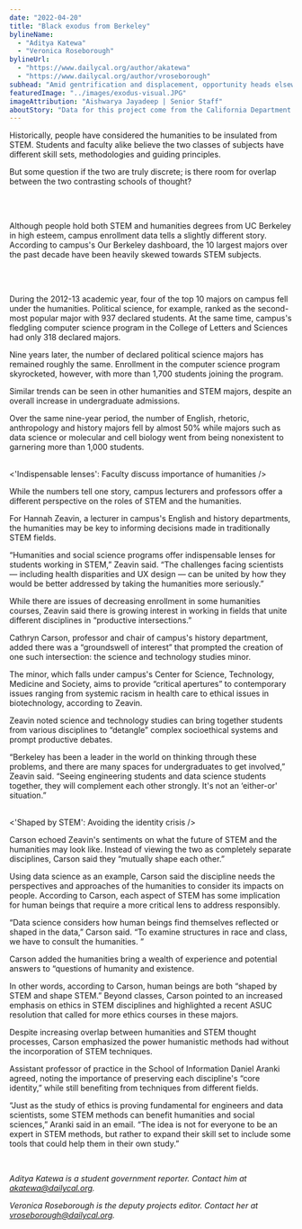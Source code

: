 ```yaml
---
date: "2022-04-20"
title: "Black exodus from Berkeley"
bylineName:
  - "Aditya Katewa"
  - "Veronica Roseborough"
bylineUrl:
  - "https://www.dailycal.org/author/akatewa"
  - "https://www.dailycal.org/author/vroseborough"
subhead: "Amid gentrification and displacement, opportunity heads elsewhere"
featuredImage: "../images/exodus-visual.JPG"
imageAttribution: "Aishwarya Jayadeep | Senior Staff"
aboutStory: "Data for this project come from the California Department of Education and the U.S. Census."
---
```



Historically, people have considered the humanities to be insulated from STEM. Students and faculty alike believe the two classes of subjects have different skill sets, methodologies and guiding principles. 

But some question if the two are truly discrete; is there room for overlap between the two contrasting schools of thought?

<br />
<Diving into the data />
<br />

Although people hold both STEM and humanities degrees from UC Berkeley in high esteem, campus enrollment data tells a slightly different story. According to campus's Our Berkeley dashboard, the 10 largest majors over the past decade have been heavily skewed towards STEM subjects.

<br />
<STEMEnrollmentLine />
<br />

During the 2012-13 academic year, four of the top 10 majors on campus fell under the humanities. Political science, for example, ranked as the second-most popular major with 937 declared students. At the same time, campus's fledgling computer science program in the College of Letters and Sciences had only 318 declared majors.

Nine years later, the number of declared political science majors has remained roughly the same. Enrollment in the computer science program skyrocketed, however, with more than 1,700 students joining the program.

Similar trends can be seen in other humanities and STEM majors, despite an overall increase in undergraduate admissions. 

Over the same nine-year period, the number of English, rhetoric, anthropology and history majors fell by almost 50% while majors such as data science or molecular and cell biology went from being nonexistent to garnering more than 1,000 students.

<br />
<'Indispensable lenses': Faculty discuss importance of humanities />
<br />
 
While the numbers tell one story, campus lecturers and professors offer a different perspective on the roles of STEM and the humanities.

For Hannah Zeavin, a lecturer in campus's English and history departments, the humanities may be key to informing decisions made in traditionally STEM fields. 

“Humanities and social science programs offer indispensable lenses for students working in STEM,” Zeavin said. “The challenges facing scientists — including health disparities and UX design — can be united by how they would be better addressed by taking the humanities more seriously.”

While there are issues of decreasing enrollment in some humanities courses, Zeavin said there is growing interest in working in fields that unite different disciplines in “productive intersections.” 

Cathryn Carson, professor and chair of campus's history department, added there was a “groundswell of interest” that prompted the creation of one such intersection: the science and technology studies minor. 

The minor, which falls under campus's Center for Science, Technology, Medicine and Society, aims to provide “critical apertures” to contemporary issues ranging from systemic racism in health care to ethical issues in biotechnology, according to Zeavin. 

Zeavin noted science and technology studies can bring together students from various disciplines to “detangle” complex socioethical systems and prompt productive debates. 

“Berkeley has been a leader in the world on thinking through these problems, and there are many spaces for undergraduates to get involved,” Zeavin said. “Seeing engineering students and data science students together, they will complement each other strongly. It's not an ‘either-or' situation.”

<br />
<'Shaped by STEM': Avoiding the identity crisis  />
<br />

Carson echoed Zeavin's sentiments on what the future of STEM and the humanities may look like. Instead of viewing the two as completely separate disciplines, Carson said they “mutually shape each other.”
 
Using data science as an example, Carson said the discipline needs the perspectives and approaches of the humanities to consider its impacts on people. According to Carson, each aspect of STEM has some implication for human beings that require a more critical lens to address responsibly.

“Data science considers how human beings find themselves reflected or shaped in the data,” Carson said. “To examine structures in race and class, we have to consult the humanities. ”

Carson added the humanities bring a wealth of experience and potential answers to “questions of humanity and existence.

In other words, according to Carson, human beings are both “shaped by STEM and shape STEM.” Beyond classes, Carson pointed to an increased emphasis on ethics in STEM disciplines and highlighted a recent ASUC resolution that called for more ethics courses in these majors.

Despite increasing overlap between humanities and STEM thought processes, Carson emphasized the power humanistic methods had without the incorporation of STEM techniques. 

Assistant professor of practice in the School of Information Daniel Aranki agreed, noting the importance of preserving each discipline's “core identity,” while still benefiting from techniques from different fields. 

“Just as the study of ethics is proving fundamental for engineers and data scientists, some STEM methods can benefit humanities and social sciences,” Aranki said in an email. “The idea is not for everyone to be an expert in STEM methods, but rather to expand their skill set to include some tools that could help them in their own study.”

<br />

_Aditya Katewa is a student government reporter. Contact him at [akatewa@dailycal.org](mailto:akatewa@dailycal.org)._

_Veronica Roseborough is the deputy projects editor. Contact her at [vroseborough@dailycal.org](mailto:vroseborough@dailycal.org)._